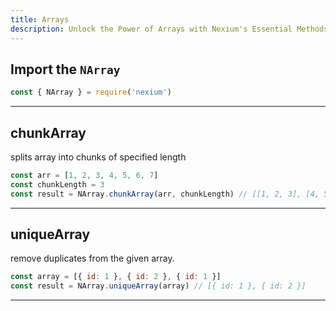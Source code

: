 ```yaml
---
title: Arrays
description: Unlock the Power of Arrays with Nexium's Essential Methods
---
```


## Import the `NArray`

```js
const { NArray } = require('nexium')
```

---

## chunkArray

splits array into chunks of specified length

```js
const arr = [1, 2, 3, 4, 5, 6, 7]
const chunkLength = 3
const result = NArray.chunkArray(arr, chunkLength) // [[1, 2, 3], [4, 5, 6], [7]]
```

---

## uniqueArray

remove duplicates from the given array.

```js
const array = [{ id: 1 }, { id: 2 }, { id: 1 }]
const result = NArray.uniqueArray(array) // [{ id: 1 }, { id: 2 }]
```

---
